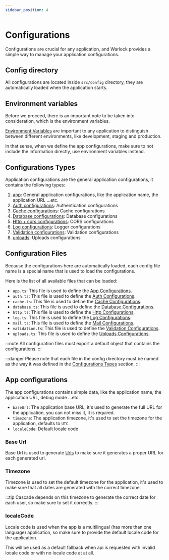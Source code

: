 ```yaml
---
sidebar_position: 4
---
```


# Configurations

Configurations are crucial for any application, and Warlock provides a simple way to manage your application configurations.

## Config directory

All configurations are located inside `src/config` directory, they are automatically loaded when the application starts.

## Environment variables

Before we proceed, there is an important note to be taken into consideration, which is the environment variables.

[Environment Variables](./environment) are important to any application to distinguish between different environments, like development, staging and production.

In that sense, when we define the app configurations, make sure to not include the information directly, use environment variables instead.

## Configurations Types

Application configurations are the general application configurations, it contains the following types:

1. [app](#app-configurations): General application configurations, like the application name, the application URL ...etc.
2. [Auth configurations](./../auth/configurations): Authentication configurations
3. [Cache configurations](./../cache/configurations): Cache configurations
4. [Database configurations](./../database/configurations): Database configurations
5. [Http + cors configurations](./../http/configurations): CORS configurations
6. [Log configurations](./../logger/configurations): Logger configurations
7. [Validation configurations](./../validation/configurations): Validation configurations
8. [uploads](./../upload/configurations): Uploads configurations

## Configuration Files

Because the configurations here are automatically loaded, each config file name is a special name that is used to load the configurations.

Here is the list of all available files that can be loaded:

- `app.ts`: This file is used to define the [App Configurations](#app-configurations).
- `auth.ts`: This file is used to define the [Auth Configurations](./../auth/configurations).
- `cache.ts`: This file is used to define the [Cache Configurations](./../cache/configurations).
- `database.ts`: This file is used to define the [Database Configurations](./../database/configurations).
- `http.ts`: This file is used to define the [Http Configurations](./../http/configurations).
- `log.ts`: This file is used to define the [Log Configurations](./../logger/configurations).
- `mail.ts`: This file is used to define the [Mail Configurations](./../mail/configurations).
- `validation.ts`: This file is used to define the [Validation Configurations](./../validation/configurations).
- `uploads.ts`: This file is used to define the [Uploads Configurations](./../upload/configurations).

:::note
All configuration files must export a default object that contains the configurations.
:::

:::danger
Please note that each file in the config directory must be named as the way it was defined in the [Configurations Types](#configurations-types) section.
:::

## App configurations

The app configurations contains simple data, like the application name, the application URL, debug mode ...etc.

- `baseUrl`: The application base URL, it's used to generate the full URL for the application, you can not miss it, it is required.
- `timezone`: The application timezone, it's used to set the timezone for the application, defaults to `UTC`.
- `localeCode`: Default locale code

### Base Url

Base Url is used to generate [Urls](./../utils/urls) to make sure it generates a proper URL for each generated url.

### Timezone

Timezone is used to set the default timezone for the application, it's used to make sure that all dates are generated with the correct timezone.

:::tip
Cascade depends on this timezone to generate the correct date for each user, so make sure to set it correctly.
:::

### localeCode

Locale code is used when the app is a multilingual (has more than one language) application, so make sure to provide the default locale code for the application.

This will be used as a default fallback when api is requested with invalid locale code or with no locale code at at all.
